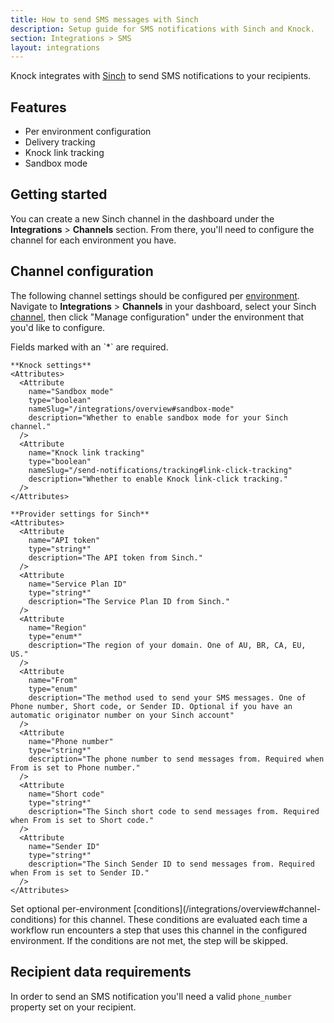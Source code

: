 ```yaml
---
title: How to send SMS messages with Sinch
description: Setup guide for SMS notifications with Sinch and Knock.
section: Integrations > SMS
layout: integrations
---
```


Knock integrates with <a href="https://sinch.com/" target="_blank">Sinch</a> to send SMS notifications to your recipients.

## Features

- Per environment configuration
- Delivery tracking
- Knock link tracking
- Sandbox mode

## Getting started

You can create a new Sinch channel in the dashboard under the **Integrations** > **Channels** section. From there, you'll need to configure the channel for each environment you have.

## Channel configuration

The following channel settings should be configured per [environment](/concepts/environments). Navigate to **Integrations** > **Channels** in your dashboard, select your Sinch [channel](/concepts/channels), then click "Manage configuration" under the environment that you'd like to configure.

<AccordionGroup>
  <Accordion title="Settings">
    Fields marked with an `*` are required.
    
    **Knock settings**
    <Attributes>
      <Attribute
        name="Sandbox mode"
        type="boolean"
        nameSlug="/integrations/overview#sandbox-mode"
        description="Whether to enable sandbox mode for your Sinch channel."
      />
      <Attribute
        name="Knock link tracking"
        type="boolean"
        nameSlug="/send-notifications/tracking#link-click-tracking"
        description="Whether to enable Knock link-click tracking."
      />
    </Attributes>

    **Provider settings for Sinch**
    <Attributes>
      <Attribute
        name="API token"
        type="string*"
        description="The API token from Sinch."
      />
      <Attribute
        name="Service Plan ID"
        type="string*"
        description="The Service Plan ID from Sinch."
      />
      <Attribute
        name="Region"
        type="enum*"
        description="The region of your domain. One of AU, BR, CA, EU, US."
      />
      <Attribute
        name="From"
        type="enum"
        description="The method used to send your SMS messages. One of Phone number, Short code, or Sender ID. Optional if you have an automatic originator number on your Sinch account"
      />
      <Attribute
        name="Phone number"
        type="string*"
        description="The phone number to send messages from. Required when From is set to Phone number."
      />
      <Attribute
        name="Short code"
        type="string*"
        description="The Sinch short code to send messages from. Required when From is set to Short code."
      />
      <Attribute
        name="Sender ID"
        type="string*"
        description="The Sinch Sender ID to send messages from. Required when From is set to Sender ID."
      />
    </Attributes>

  </Accordion>
  <Accordion title="Conditions">
    Set optional per-environment [conditions](/integrations/overview#channel-conditions) for this channel. These conditions are evaluated each time a workflow run encounters a step that uses this channel in the configured environment. If the conditions are not met, the step will be skipped.
  </Accordion>
</AccordionGroup>

## Recipient data requirements

In order to send an SMS notification you'll need a valid `phone_number` property set on your recipient.

